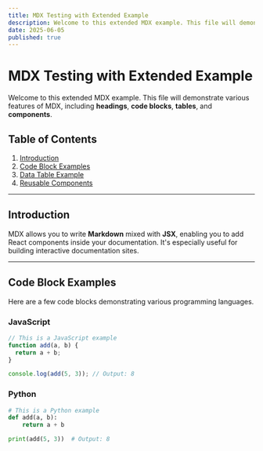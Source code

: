 ```yaml
---
title: MDX Testing with Extended Example
description: Welcome to this extended MDX example. This file will demonstrate various features of MDX, including code blocks, callouts, and more.
date: 2025-06-05
published: true
---
```


# MDX Testing with Extended Example

Welcome to this extended MDX example. This file will demonstrate various features of MDX, including **headings**, **code blocks**, **tables**, and **components**.

## Table of Contents

1. [Introduction](#introduction)
2. [Code Block Examples](#code-block-examples)
3. [Data Table Example](#data-table-example)
4. [Reusable Components](#reusable-components)

---

## Introduction

MDX allows you to write **Markdown** mixed with **JSX**, enabling you to add React components inside your documentation. It's especially useful for building interactive documentation sites.

---

## Code Block Examples

Here are a few code blocks demonstrating various programming languages.

### JavaScript

```javascript
// This is a JavaScript example
function add(a, b) {
  return a + b;
}

console.log(add(5, 3)); // Output: 8
```

### Python

```python
# This is a Python example
def add(a, b):
    return a + b

print(add(5, 3))  # Output: 8
```